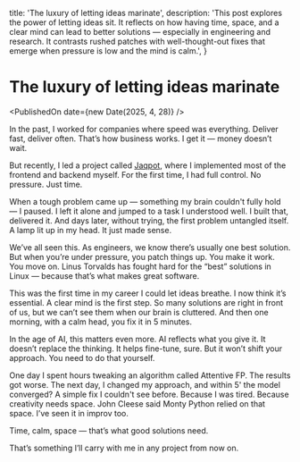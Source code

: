   title: 'The luxury of letting ideas marinate',
  description:
    'This post explores the power of letting ideas sit. It reflects on how having time, space, and a clear mind can lead to better solutions — especially in engineering and research. It contrasts rushed patches with well-thought-out fixes that emerge when pressure is low and the mind is calm.',
}


# The luxury of letting ideas marinate

<PublishedOn date={new Date(2025, 4, 28)} />

<Cover
  src="/luxury-of-letting-ideas-marinate.jpg"
  alt="The luxury of letting ideas marinate"
/>

In the past, I worked for companies where speed was everything. Deliver fast, deliver often. That’s how business works. I get it — money doesn’t wait.

But recently, I led a project called [Jaqpot](https://jaqpot.org), where I implemented most of the frontend and backend myself. For the first time, I had full control. No pressure. Just time.

When a tough problem came up — something my brain couldn't fully hold — I paused. I left it alone and jumped to a task I understood well. I built that, delivered it. And days later, without trying, the first problem untangled itself. A lamp lit up in my head. It just made sense.

We’ve all seen this. As engineers, we know there’s usually one best solution. But when you’re under pressure, you patch things up. You make it work. You move on. Linus Torvalds has fought hard for the “best” solutions in Linux — because that’s what makes great software.

This was the first time in my career I could let ideas breathe. I now think it’s essential. A clear mind is the first step. So many solutions are right in front of us, but we can’t see them when our brain is cluttered. And then one morning, with a calm head, you fix it in 5 minutes.

In the age of AI, this matters even more. AI reflects what you give it. It doesn’t replace the thinking. It helps fine-tune, sure. But it won’t shift your approach. You need to do that yourself.

One day I spent hours tweaking an algorithm called Attentive FP. The results got worse. The next day, I changed my approach, and within 5' the model converged? A simple fix I couldn't see before. Because I was tired. Because creativity needs space. John Cleese said Monty Python relied on that space. I’ve seen it in improv too.

Time, calm, space — that’s what good solutions need.

That’s something I’ll carry with me in any project from now on.
